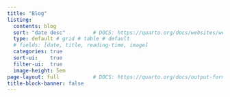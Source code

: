 ```yaml
---
title: "Blog"
listing:
  contents: blog
  sort: "date desc"         # DOCS: https://quarto.org/docs/websites/website-listings.html#sorting-items
  type: default # grid # table # default
  # fields: [date, title, reading-time, image]  
  categories: true
  sort-ui:    true
  filter-ui:  true
  image-height: 5em
page-layout: full           # DOCS: https://quarto.org/docs/output-formats/page-layout.html
title-block-banner: false
---
```



